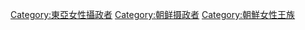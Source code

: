 [[Category:東亞女性攝政者|Category:東亞女性攝政者]]
[[Category:朝鲜摄政者|Category:朝鲜摄政者]]
[[Category:朝鮮女性王族|Category:朝鮮女性王族]]